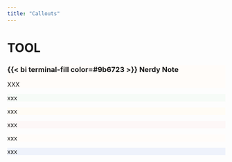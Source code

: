 ```yaml
---
title: "Callouts"
---
```


# TOOL

::: {.callout-warning icon="false" collapse="true" style="background-color: #fffcf9;"}
### {{< bi terminal-fill color=#9b6723 >}} Nerdy Note

XXX
:::

::: {.callout-tip collapse="true" style="background-color: #f6fbf7;"}
xxx
:::

::: {.callout-caution collapse="true" style="background-color: #fffcf5;"}
xxx
:::

::: {.callout-important collapse="true" style="background-color: #fdf7f7;"}
xxx
:::

::: {.callout-warning collapse="true" style="background-color: #fffcf9;"}
xxx
:::

::: {.callout-note collapse="true" style="background-color: #eef2fb;"}
xxx
:::
